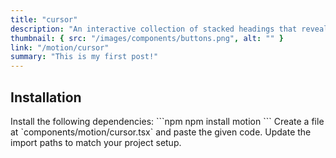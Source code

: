 ```yaml
---
title: "cursor"
description: "An interactive collection of stacked headings that reveal individual content sections with a click."
thumbnail: { src: "/images/components/buttons.png", alt: "" }
link: "/motion/cursor"
summary: "This is my first post!"
---
```


<ComponentPreview name="cursor-demo" />

## Installation

<Steps>
<Step>
Install the following dependencies:
</Step>
```npm
npm install motion
```

<Step>
Create a file at `components/motion/cursor.tsx` and paste the given code.  
</Step>

<CollapsibleSource name="cursor" />

<Step>
Update the import paths to match your project setup.
</Step>

</Steps>